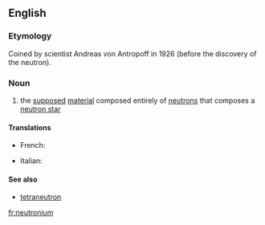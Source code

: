 ==English==

===Etymology===
Coined by scientist Andreas von Antropoff in 1926 (before the discovery of the neutron).

===Noun===
{{wikipedia}}
{{en-noun|-}}

# {{context|physics}} the [[supposed]] [[material]] composed entirely of [[neutron]]s that composes a [[neutron star]]

====Translations====
{{trans-top|physics the supposed material composed entirely of neutrons that composes a neutron star}}
* French: {{t+|fr|neutronium|m}}
{{trans-mid}}
* Italian: {{t-|it|neutronio|m}}
{{trans-bottom}}

====See also====
* [[tetraneutron]]

[[fr:neutronium]]